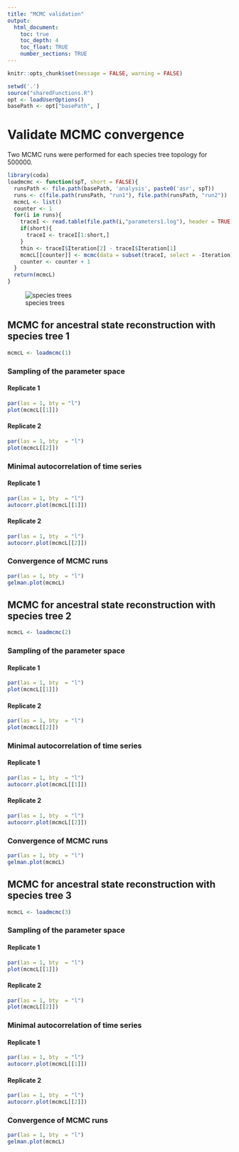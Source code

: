 ```yaml
---
title: "MCMC validation"
output:
  html_document:
    toc: true
    toc_depth: 4
    toc_float: TRUE
    number_sections: TRUE
---
```


```r
knitr::opts_chunk$set(message = FALSE, warning = FALSE)
```

```r
setwd('.')
source("sharedFunctions.R")
opt <- loadUserOptions()
basePath <- opt["basePath", ]
```

# Validate MCMC convergence

Two MCMC runs were performed for each species tree topology for 500000.

```r
library(coda)
loadmcmc <- function(spT, short = FALSE){
  runsPath <- file.path(basePath, 'analysis', paste0('asr', spT))
  runs <- c(file.path(runsPath, "run1"), file.path(runsPath, "run2"))
  mcmcL <- list()
  counter <- 1
  for(i in runs){
    traceI <- read.table(file.path(i,"parameters1.log"), header = TRUE)
    if(short){
      traceI <- traceI[1:short,]
    }
    thin <- traceI$Iteration[2] - traceI$Iteration[1]
    mcmcL[[counter]] <- mcmc(data = subset(traceI, select = -Iteration), thin = thin)
    counter <- counter + 1
  }
  return(mcmcL)
}
```

![species trees](/Users/dsellis/projects/IES/reports/53.FranceGenomiqueFigures/3trees.png)

## MCMC for ancestral state reconstruction with species tree 1


```r
mcmcL <- loadmcmc(1)
```


### Sampling of the parameter space

#### Replicate 1

```r
par(las = 1, bty = "l")
plot(mcmcL[[1]])
```

#### Replicate 2
```r
par(las = 1, bty  = "l")
plot(mcmcL[[2]])
```

### Minimal autocorrelation of time series

#### Replicate 1
```r
par(las = 1, bty  = "l")
autocorr.plot(mcmcL[[1]])
```

#### Replicate 2
```r
par(las = 1, bty  = "l")
autocorr.plot(mcmcL[[2]])
```

### Convergence of MCMC runs
```r
par(las = 1, bty  = "l")
gelman.plot(mcmcL)
```

## MCMC for ancestral state reconstruction with species tree 2

```r
mcmcL <- loadmcmc(2)
```

### Sampling of the parameter space

#### Replicate 1
```r
par(las = 1, bty  = "l")
plot(mcmcL[[1]])
```

#### Replicate 2
```r
par(las = 1, bty  = "l")
plot(mcmcL[[2]])
```

### Minimal autocorrelation of time series

#### Replicate 1
```r
par(las = 1, bty  = "l")
autocorr.plot(mcmcL[[1]])
```

#### Replicate 2
```r
par(las = 1, bty  = "l")
autocorr.plot(mcmcL[[2]])
```

### Convergence of MCMC runs
```r
par(las = 1, bty  = "l")
gelman.plot(mcmcL)
```

## MCMC for ancestral state reconstruction with species tree 3

```r
mcmcL <- loadmcmc(3)
```

### Sampling of the parameter space

#### Replicate 1
```r
par(las = 1, bty  = "l")
plot(mcmcL[[1]])
```

#### Replicate 2
```r
par(las = 1, bty  = "l")
plot(mcmcL[[2]])
```

### Minimal autocorrelation of time series

#### Replicate 1
```r
par(las = 1, bty  = "l")
autocorr.plot(mcmcL[[1]])
```

#### Replicate 2
```r
par(las = 1, bty  = "l")
autocorr.plot(mcmcL[[2]])
```

### Convergence of MCMC runs
```r
par(las = 1, bty  = "l")
gelman.plot(mcmcL)
```
